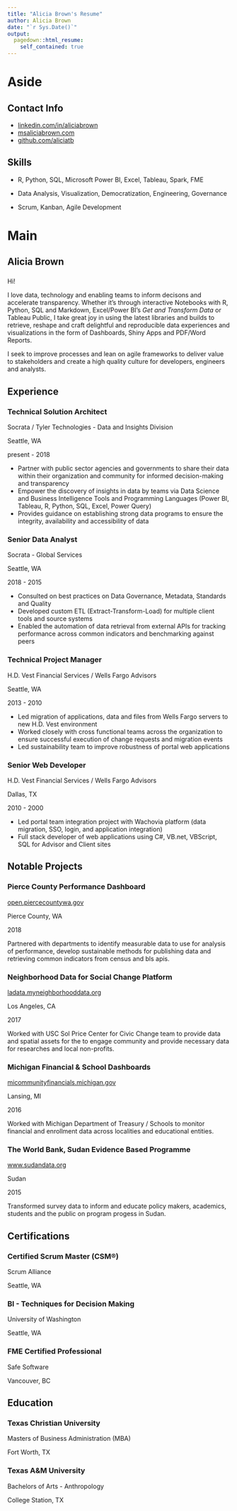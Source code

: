 ```yaml
---
title: "Alicia Brown's Resume"
author: Alicia Brown
date: "`r Sys.Date()`"
output:
  pagedown::html_resume:
    self_contained: true
---
```


Aside
================================================================================

Contact Info {#contact}
--------------------------------------------------------------------------------

- <i class="fa fa-linkedin"></i> [linkedin.com/in/aliciabrown](https://www.linkedin.com/in/aliciabrown/)
- <i class="fa fa-rss"></i> [msaliciabrown.com](https://msaliciabrown.com)
- <i class="fa fa-github"></i> [github.com/aliciatb](https://github.com/aliciatb)

Skills {#skills}
--------------------------------------------------------------------------------

- R, Python, SQL, Microsoft Power BI, Excel, Tableau, Spark, FME

- Data Analysis, Visualization, Democratization, Engineering, Governance

- Scrum, Kanban, Agile Development

Main
================================================================================

Alicia Brown {#title}
--------------------------------------------------------------------------------

### 

Hi!

I love data, technology and enabling teams to inform decisons and accelerate transparency. Whether it's through  interactive Notebooks with R, Python, SQL and Markdown, Excel/Power BI's _Get and Transform Data_ or Tableau Public, I take great joy in using the latest libraries and builds to retrieve, reshape and craft delightful and reproducible data experiences and visualizations in the form of Dashboards, Shiny Apps and PDF/Word Reports.

I seek to improve processes and lean on agile frameworks to deliver value to stakeholders and create a high quality culture for developers, engineers and analysts.

Experience {data-icon=suitcase}
--------------------------------------------------------------------------------

### Technical Solution Architect

Socrata / Tyler Technologies - Data and Insights Division

Seattle, WA

present - 2018

- Partner with public sector agencies and governments to share their data within their organization and community for informed decision-making and transparency
- Empower the discovery of insights in data by teams via Data Science and Business Intelligence Tools and Programming Languages (Power BI, Tableau, R, Python, SQL, Excel, Power Query)
- Provides guidance on establishing strong data programs to ensure the integrity, availability and accessibility of data

### Senior Data Analyst

Socrata - Global Services

Seattle, WA

2018 - 2015

- Consulted on best practices on Data Governance, Metadata, Standards and Quality
- Developed custom ETL (Extract-Transform-Load) for multiple client tools and source systems
- Enabled the automation of data retrieval from external APIs for tracking performance across common indicators and benchmarking against peers

### Technical Project Manager

H.D. Vest Financial Services / Wells Fargo Advisors

Seattle, WA

2013 - 2010

- Led migration of applications, data and files from Wells Fargo servers to new H.D. Vest environment
- Worked closely with cross functional teams across the organization to ensure successful execution of change requests and migration events
-	Led sustainability team to improve robustness of portal web applications

### Senior Web Developer

H.D. Vest Financial Services / Wells Fargo Advisors

Dallas, TX

2010 - 2000

-	Led portal team integration project with Wachovia platform (data migration, SSO, login, and application integration)
-	Full stack developer of web applications using C#, VB.net, VBScript, SQL for Advisor and Client sites

Notable Projects {data-icon=globe}
--------------------------------------------------------------------------------

### Pierce County Performance Dashboard

[open.piercecountywa.gov](https://open.piercecountywa.gov)

Pierce County, WA

2018

Partnered with departments to identify measurable data to use for analysis of performance, develop sustainable methods for publishing data and retrieving common indicators from census and bls apis.

### Neighborhood Data for Social Change Platform

[ladata.myneighborhooddata.org](https://ladata.myneighborhooddata.org)

Los Angeles, CA

2017

Worked with USC Sol Price Center for Civic Change team to provide data and spatial assets for the to engage community and provide necessary data for researches and local non-profits.

### Michigan Financial & School Dashboards

[micommunityfinancials.michigan.gov](http://micommunityfinancials.michigan.gov)

Lansing, MI

2016

Worked with Michigan Department of Treasury / Schools to monitor financial and enrollment data across localities and educational entities.

### The World Bank, Sudan Evidence Based Programme

[www.sudandata.org](https://www.sudandata.org)

Sudan

2015

Transformed survey data to inform and educate policy makers, academics, students and the public on program progess in Sudan.

Certifications {data-icon=certificate}
--------------------------------------------------------------------------------

### Certified Scrum Master (CSM®)

Scrum Alliance

Seattle, WA

### BI - Techniques for Decision Making

University of Washington

Seattle, WA

### FME Certified Professional

Safe Software

Vancouver, BC

Education {data-icon=graduation-cap}
--------------------------------------------------------------------------------

### Texas Christian University

Masters of Business Administration (MBA)

Fort Worth, TX


### Texas A&M University

Bachelors of Arts - Anthropology

College Station, TX
